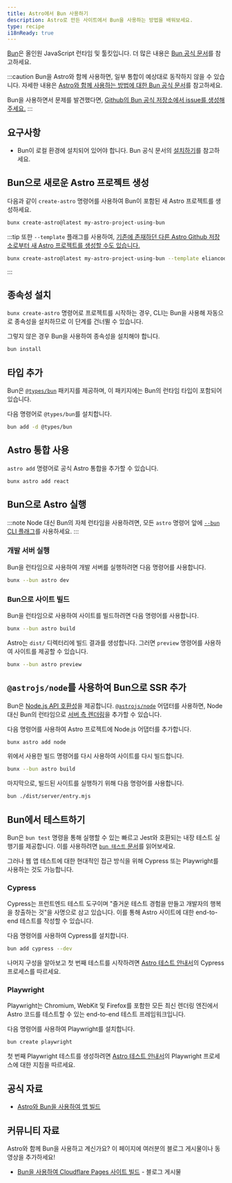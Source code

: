 ```yaml
---
title: Astro에서 Bun 사용하기
description: Astro로 만든 사이트에서 Bun을 사용하는 방법을 배워보세요.
type: recipe
i18nReady: true
---
```


[Bun](https://bun.sh/)은 올인원 JavaScript 런타임 및 툴킷입니다. 더 많은 내용은 [Bun 공식 문서](https://bun.sh/docs)를 참고하세요.

:::caution
Bun을 Astro와 함께 사용하면, 일부 통합이 예상대로 동작하지 않을 수 있습니다. 자세한 내용은 [Astro와 함께 사용하는 방법에 대한 Bun 공식 문서](https://bun.sh/guides/ecosystem/astro)를 참고하세요.

Bun을 사용하면서 문제를 발견했다면, [Github의 Bun 공식 저장소에서 issue를 생성해주세요.](https://github.com/oven-sh/bun/issues/new/choose)
:::

## 요구사항

- Bun이 로컬 환경에 설치되어 있어야 합니다. Bun 공식 문서의 [설치하기](https://bun.sh/docs/installation)를 참고하세요.

## Bun으로 새로운 Astro 프로젝트 생성

다음과 같이 `create-astro` 명령어를 사용하여 Bun이 포함된 새 Astro 프로젝트를 생성하세요. 

```bash
bunx create-astro@latest my-astro-project-using-bun
```
:::tip 
또한 `--template` 플래그를 사용하여, [기존에 존재하던 다른 Astro Github 저장소로부터 새 Astro 프로젝트를 생성할 수도 있습니다.](/ko/install-and-setup/#use-a-theme-or-starter-template)
```bash
bunx create-astro@latest my-astro-project-using-bun --template eliancodes/brutal
```
:::

## 종속성 설치

`bunx create-astro` 명령어로 프로젝트를 시작하는 경우, CLI는 Bun을 사용해 자동으로 종속성을 설치하므로 이 단계를 건너뛸 수 있습니다.

그렇지 않은 경우 Bun을 사용하여 종속성을 설치해야 합니다. 

```bash
bun install
```

## 타입 추가

Bun은 [`@types/bun`](https://www.npmjs.com/package/@types/bun) 패키지를 제공하며, 이 패키지에는 Bun의 런타임 타입이 포함되어 있습니다.

다음 명령어로 `@types/bun`를 설치합니다.

```sh
bun add -d @types/bun
```

## Astro 통합 사용

`astro add` 명령어로 공식 Astro 통합을 추가할 수 있습니다.


```bash
bunx astro add react
```

## Bun으로 Astro 실행

:::note
Node 대신 Bun의 자체 런타임을 사용하려면, 모든 `astro` 명령어 앞에 [`--bun` CLI 플래그](https://bun.sh/docs/cli/bunx#shebangs)를 사용하세요.
:::

### 개발 서버 실행

Bun을 런타임으로 사용하여 개발 서버를 실행하려면 다음 명령어를 사용합니다.

```bash
bunx --bun astro dev
```

### Bun으로 사이트 빌드

Bun을 런타임으로 사용하여 사이트를 빌드하려면 다음 명령어를 사용합니다.

```bash
bunx --bun astro build
```

Astro는 `dist/` 디렉터리에 빌드 결과를 생성합니다. 그러면 `preview` 명령어를 사용하여 사이트를 제공할 수 있습니다.

```bash
bunx --bun astro preview
```

## `@astrojs/node`를 사용하여 Bun으로 SSR 추가

Bun은 [Node.js API 호환성](https://bun.sh/docs/runtime/nodejs-apis)을 제공합니다. [`@astrojs/node`](/ko/guides/integrations-guide/node/) 어댑터를 사용하면, Node 대신 Bun의 런타임으로 [서버 측 렌더링](/ko/guides/server-side-rendering/)을 추가할 수 있습니다.

다음 명령어를 사용하여 Astro 프로젝트에 Node.js 어댑터를 추가합니다.

```bash
bunx astro add node
```

위에서 사용한 빌드 명령어를 다시 사용하여 사이트를 다시 빌드합니다. 

```bash
bunx --bun astro build
```

마지막으로, 빌드된 사이트를 실행하기 위해 다음 명령어를 사용합니다. 

```bash
bun ./dist/server/entry.mjs
```

## Bun에서 테스트하기

Bun은 `bun test` 명령을 통해 실행할 수 있는 빠르고 Jest와 호환되는 내장 테스트 실행기를 제공합니다. 이를 사용하려면 [`bun 테스트` 문서](https://bun.sh/docs/cli/test)를 읽어보세요.

그러나 웹 앱 테스트에 대한 현대적인 접근 방식을 위해 Cypress 또는 Playwright를 사용하는 것도 가능합니다.

### Cypress

Cypress는 프런트엔드 테스트 도구이며 "즐거운 테스트 경험을 만들고 개발자의 행복을 창출하는 것"을 사명으로 삼고 있습니다. 이를 통해 Astro 사이트에 대한 end-to-end 테스트를 작성할 수 있습니다.

다음 명령어를 사용하여 Cypress를 설치합니다.

```bash
bun add cypress --dev
```

나머지 구성을 알아보고 첫 번째 테스트를 시작하려면 [Astro 테스트 안내서](/ko/guides/testing/#구성)의 Cypress 프로세스를 따르세요.

### Playwright

Playwright는 Chromium, WebKit 및 Firefox를 포함한 모든 최신 렌더링 엔진에서 Astro 코드를 테스트할 수 있는 end-to-end 테스트 프레임워크입니다.

다음 명령어를 사용하여 Playwright를 설치합니다.

```bash
bun create playwright
```

첫 번째 Playwright 테스트를 생성하려면 [Astro 테스트 안내서](/ko/guides/testing/#첫-playwright-테스트-생성)의 Playwright 프로세스에 대한 지침을 따르세요.

## 공식 자료

- [Astro와 Bun을 사용하여 앱 빌드](https://bun.sh/guides/ecosystem/astro)

## 커뮤니티 자료

Astro와 함께 Bun을 사용하고 계신가요? 이 페이지에 여러분의 블로그 게시물이나 동영상을 추가하세요!  

- [Bun을 사용하여 Cloudflare Pages 사이트 빌드](https://blog.otterlord.dev/posts/hello-from-bun/) - 블로그 게시물
